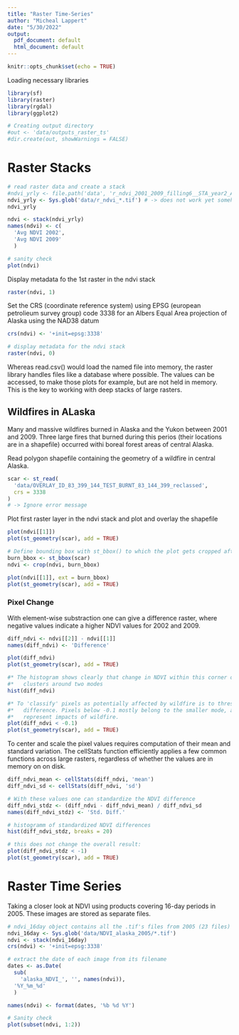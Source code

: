 ```yaml
---
title: "Raster Time-Series"
author: "Micheal Lappert"
date: "5/30/2022"
output:
  pdf_document: default
  html_document: default
---
```


```r
knitr::opts_chunk$set(echo = TRUE)
```

Loading necessary libraries
```r
library(sf)
library(raster)
library(rgdal)
library(ggplot2)

# Creating output directory
#out <- 'data/outputs_raster_ts'
#dir.create(out, showWarnings = FALSE)
```

# Raster Stacks
```r
# read raster data and create a stack
#ndvi_yrly <- file.path('data', 'r_ndvi_2001_2009_filling6__STA_year2_Amplitude0.tif')
ndvi_yrly <- Sys.glob('data/r_ndvi_*.tif') # -> does not work yet somehow...
ndvi_yrly

ndvi <- stack(ndvi_yrly)
names(ndvi) <- c(
  'Avg NDVI 2002',
  'Avg NDVI 2009'
  )

# sanity check
plot(ndvi)
```

Display metadata fo the 1st raster in the ndvi stack
```r
raster(ndvi, 1)
```


Set the CRS (coordinate reference system) using EPSG (european petrolieum survey group) code 3338 for an Albers Equal Area projection of Alaska using the NAD38 datum
```r
crs(ndvi) <- '+init=epsg:3338'

# display metadata for the ndvi stack
raster(ndvi, 0)
```

Whereas read.csv() would load the named file into memory, the raster library handles files like a database where possible. The values can be accessed, to make those plots for example, but are not held in memory. This is the key to working with deep stacks of large rasters.



## Wildfires in ALaska
Many and massive wildfires burned in Alaska and the Yukon between 2001 and 2009. Three large fires that burned during this perios (their locations are in a shapefile) occurred withi boreal forest areas of central Alaska.

Read polygon shapefile containing the geometry of a wildfire in central Alaska.
```r
scar <- st_read(
  'data/OVERLAY_ID_83_399_144_TEST_BURNT_83_144_399_reclassed',
  crs = 3338
)
# -> Ignore error message
```


Plot first raster layer in the ndvi stack and plot and overlay the shapefile
```r
plot(ndvi[[1]])
plot(st_geometry(scar), add = TRUE)

# Define bounding box with st_bbox() to which the plot gets cropped afterwards
burn_bbox <- st_bbox(scar)
ndvi <- crop(ndvi, burn_bbox)

plot(ndvi[[1]], ext = burn_bbox)
plot(st_geometry(scar), add = TRUE)

```

### Pixel Change
With element-wise substraction one can give a difference raster, where negative values indicate a higher NDVI values for 2002 and 2009.
```r
diff_ndvi <- ndvi[[2]] - ndvi[[1]]
names(diff_ndvi) <- 'Difference'

plot(diff_ndvi)
plot(st_geometry(scar), add = TRUE)

#* The histogram shows clearly that change in NDVI within this corner of Alaska
#*   clusters around two modes
hist(diff_ndvi)

#* To 'classify' pixels as potentially affected by wildfire is to threshold the 
#*   difference. Pixels below -0.1 mostly belong to the smaller mode, and may
#*   represent impacts of wildfire.
plot(diff_ndvi < -0.1)
plot(st_geometry(scar), add = TRUE)

```


To center and scale the pixel values requires computation of their mean and standard variation. The cellStats function efficiently applies a few common functions across large rasters, regardless of whether the values are in memory on on disk.
```r
diff_ndvi_mean <- cellStats(diff_ndvi, 'mean')
diff_ndvi_sd <- cellStats(diff_ndvi, 'sd')

# With these values one can standardize the NDVI difference
diff_ndvi_stdz <- (diff_ndvi - diff_ndvi_mean) / diff_ndvi_sd
names(diff_ndvi_stdz) <- 'Std. Diff.'

# histogramm of standardized NDVI differences
hist(diff_ndvi_stdz, breaks = 20)

# this does not change the overall result:
plot(diff_ndvi_stdz < -1)
plot(st_geometry(scar), add = TRUE)
```


# Raster Time Series
Taking a closer look at NDVI using products covering 16-day periods in 2005. These images are stored as separate files.
```r
# ndvi_16day object contains all the .tif's files from 2005 (23 files)
ndvi_16day <- Sys.glob('data/NDVI_alaska_2005/*.tif')
ndvi <- stack(ndvi_16day)
crs(ndvi) <- '+init=epsg:3338'

# extract the date of each image from its filename
dates <- as.Date(
  sub(
    'alaska_NDVI_', '', names(ndvi)),
  '%Y_%m_%d'
  )

names(ndvi) <- format(dates, '%b %d %Y')

# Sanity check
plot(subset(ndvi, 1:2))
```



